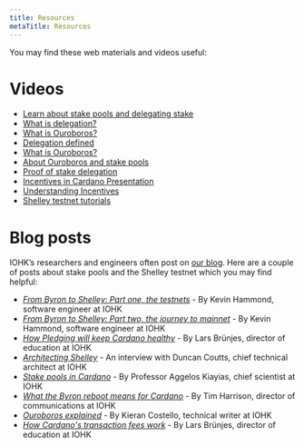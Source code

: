 ```yaml
---
title: Resources
metaTitle: Resources
---
```


You may find these web materials and videos useful:

# Videos

- [Learn about stake pools and delegating stake](https://staking.cardano.org/)
- [What is delegation?](https://youtu.be/BapcrB8xSeI)
- [What is Ouroboros?](https://www.cardano.org/en/ouroboros/)
- [Delegation defined](https://www.youtube.com/watch?v=BapcrB8xSeI&feature=youtu.be)
- [What is Ouroboros?](https://www.cardano.org/en/ouroboros/)
- [About Ouroboros and stake pools](https://www.youtube.com/watch?v=ur1lttBXAGM)
- [Proof of stake delegation](https://www.youtube.com/watch?v=Um9RaJVxl6o)
- [Incentives in Cardano Presentation](https://static.iohk.io/docs/extra/Incentives-in-Cardano-Presentation.pdf)
- [Understanding Incentives](https://youtu.be/C6DlCL6p_UE)
- [Shelley testnet tutorials](https://github.com/input-output-hk/cardano-tutorials)

# Blog posts
IOHK’s researchers and engineers often post on [our blog](https://iohk.io/blog). Here are a couple of  posts about stake pools and the Shelley testnet which you may find helpful:
* _[From Byron to Shelley: Part one, the testnets](https://iohk.io/en/blog/posts/2020/04/29/from-byron-to-shelley-part-one-the-testnets/)_ - By Kevin Hammond, software engineer at IOHK
* _[From Byron to Shelley: Part two, the journey to mainnet](https://iohk.io/en/blog/posts/2020/05/11/from-byron-to-shelley-part-two-the-journey-to-the-mainnet/)_ - By Kevin Hammond, software engineer at IOHK
* _[How Pledging will keep Cardano healthy](https://iohk.io/en/blog/posts/2020/05/12/how-pledging-encourages-a-healthy-decentralized-cardano-ecosystem/)_ - By Lars Brünjes, director of education at IOHK
* _[Architecting Shelley](https://iohk.io/en/blog/posts/2020/04/07/architecting-shelley-an-interview-with-duncan-coutts-1/)_ - An interview with Duncan Coutts, chief technical architect at IOHK
* _[Stake pools in Cardano](https://iohk.io/en/blog/posts/2018/10/23/stake-pools-in-cardano/)_ - By Professor Aggelos Kiayias, chief scientist at IOHK
* _[What the Byron reboot means for Cardano](https://iohk.io/en/blog/posts/2020/03/30/what-the-byron-reboot-means-for-cardano/)_ - By Tim Harrison, director of communications at IOHK
* _[Ouroboros explained](https://iohk.io/en/blog/posts/2020/03/23/from-classic-to-hydra-the-implementations-of-ouroboros-explained/)_ - By Kieran Costello, technical writer at IOHK
* _[How Cardano's transaction fees work](https://iohk.io/blog/how-cardanos-transaction-fees-work/)_ - By Lars Brünjes, director of education at IOHK
